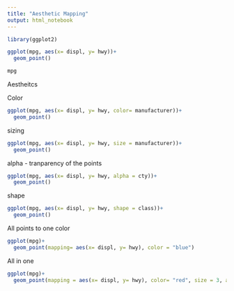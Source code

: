 ```yaml
---
title: "Aesthetic Mapping"
output: html_notebook
---
```


```r
library(ggplot2)
```

```r
ggplot(mpg, aes(x= displ, y= hwy))+
  geom_point()
```

```r
mpg
```

Aestheitcs

Color

```r
ggplot(mpg, aes(x= displ, y= hwy, color= manufacturer))+
  geom_point()
```
sizing

```r
ggplot(mpg, aes(x= displ, y= hwy, size = manufacturer))+
  geom_point()
```
alpha - tranparency of the points

```r
ggplot(mpg, aes(x= displ, y= hwy, alpha = cty))+
  geom_point()
```
shape
```r
ggplot(mpg, aes(x= displ, y= hwy, shape = class))+
  geom_point()
```

All points to one color

```r
ggplot(mpg)+
  geom_point(mapping= aes(x= displ, y= hwy), color = "blue")
```
All in one

```r
ggplot(mpg)+
  geom_point(mapping = aes(x= displ, y= hwy), color= "red", size = 3, alpha= 0.2, shape = 1)
```

